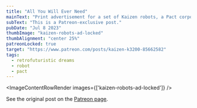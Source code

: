 ```yaml
---
title: "All You Will Ever Need"
mainText: "Print advertisement for a set of Kaizen robots, a Pact corporation known for its feature-rich machines."
subText: "This is a Patreon-exclusive post."
pubDate: "Jul 8 2023"
thumbImage: "kaizen-robots-ad-locked"
thumbAlignment: "center 25%"
patreonLocked: true
target: "https://www.patreon.com/posts/kaizen-k3200-85662582"
tags:
  - retrofuturistic dreams
  - robot
  - pact
---
```



<ImageContentRowRender 
  images={['kaizen-robots-ad-locked']}
/>

See the original post on the [Patreon page](https://www.patreon.com/posts/kaizen-k3200-85662582).